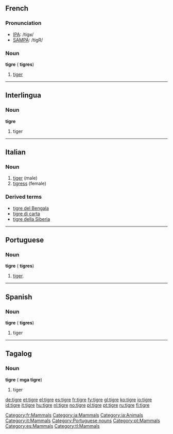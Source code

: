 {{see|Tigre|tigré}}
==French==

===Pronunciation===
*[[w:IPA|IPA]]: /tiɡʁ/
*[[w:SAMPA|SAMPA]]: /tigR/

[[Category:fr:Mammals]]

===Noun===
{{fr-infl-noun|sm=tigre|sf=tigresse|pm=tigres|pf=tigresses|smp=tiɡʁ|sfp=ti.ɡʁɛs|pmp=tiɡʁ|pfp=ti.ɡʁɛs}}
'''tigre''' {{m}} ({{plural}} '''tigres''')

# [[tiger]]

----

==Interlingua==
[[Category:ia:Mammals]]
[[Category:ia:Animals]]
===Noun===
'''tigre'''

# tiger

----

==Italian==
[[Category:it:Mammals]]

===Noun===
{{it-noun|tigr|f|e|i}}
# [[#English|tiger]] (male)
# [[tigress]] (female)
===Derived terms===
*[[tigre del Bengala]]
*[[tigre di carta]]
*[[tigre della Siberia]]
----

==Portuguese==
===Noun===
'''tigre''' {{m}} ({{plural}} '''tigres''')
# [[tiger]].

[[Category:Portuguese nouns]]
[[Category:pt:Mammals]]

----

==Spanish==
[[Category:es:Mammals]]

===Noun===
'''tigre''' {{m}} ({{plural}} '''tigres''')

# tiger

----

==Tagalog==
[[Category:tl:Mammals]]

===Noun===
'''tigre''' ({{plural}} '''mga tigre''')

# tiger

[[de:tigre]]
[[et:tigre]]
[[el:tigre]]
[[es:tigre]]
[[fr:tigre]]
[[fy:tigre]]
[[gl:tigre]]
[[ko:tigre]]
[[io:tigre]]
[[id:tigre]]
[[it:tigre]]
[[hu:tigre]]
[[nl:tigre]]
[[no:tigre]]
[[pl:tigre]]
[[pt:tigre]]
[[ru:tigre]]
[[fi:tigre]]